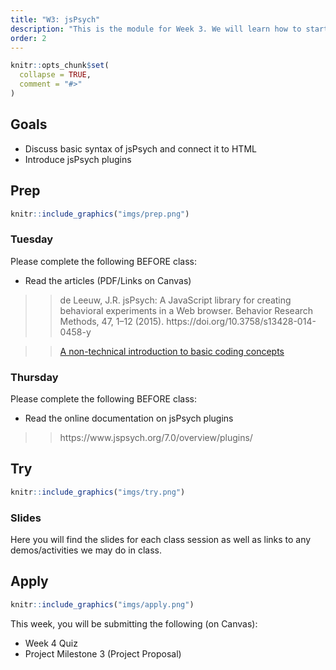 ```yaml
---
title: "W3: jsPsych"
description: "This is the module for Week 3. We will learn how to start building different parts of an experiment using the platform jsPsych."
order: 2
---
```


```r
knitr::opts_chunk$set(
  collapse = TRUE,
  comment = "#>"
)
```

## Goals

- Discuss basic syntax of jsPsych and connect it to HTML
- Introduce jsPsych plugins

## Prep 

:::::{.card .border .border-2 .border-info}
:::: {.grid .g-0}
::: {.g-col-3}
:::: {.card-body}

```r
knitr::include_graphics("imgs/prep.png")
```

::::
:::

::: {.g-col-9}
:::: {.card-body}
### Tuesday

Please complete the following BEFORE class:

- Read the articles (PDF/Links on Canvas)

>> de Leeuw, J.R. jsPsych: A JavaScript library for creating behavioral experiments in a Web browser. Behavior Research Methods, 47, 1–12 (2015). https://doi.org/10.3758/s13428-014-0458-y

>> [A non-technical introduction to basic coding concepts](https://jaeyoungson.com/posts/2021-07-12-no-code-intro-programming/)



### Thursday

Please complete the following BEFORE class:

- Read the online documentation on jsPsych plugins

>> https://www.jspsych.org/7.0/overview/plugins/

::::
:::
::::
:::::

## Try {.mt-5}

:::::{.card .border .border-2 .border-info}
:::: {.grid .g-0}
::: {.g-col-3}
:::: {.card-body}

```r
knitr::include_graphics("imgs/try.png")
```

::::
:::

::: {.g-col-9}
:::: {.card-body}

### Slides

Here you will find the slides for each class session as well as links to any demos/activities we may do in class.

<!-- <a class="btn btn-outline-info" href="https://teaching-me.github.io/coglab/slides/W4_Sep_19_2023.pdf" role="button" target="_blank">W4: Slides 1</a> -->
<!-- <a class="btn btn-outline-info" href="https://teaching-me.github.io/coglab/slides/W4_Sep_21_2023.pdf" role="button" target="_blank">W4: Slides 2</a> -->



::::
:::


::::
:::::

## Apply {.mt-5}

:::::{.card .border .border-2 .border-info}
:::: {.grid .g-0}
::: {.g-col-3}
:::: {.card-body}

```r
knitr::include_graphics("imgs/apply.png")
```

::::
:::

::: {.g-col-9}
:::: {.card-body}

This week, you will be submitting the following (on Canvas):

- Week 4 Quiz
- Project Milestone 3 (Project Proposal)

::::
:::


::::
:::::